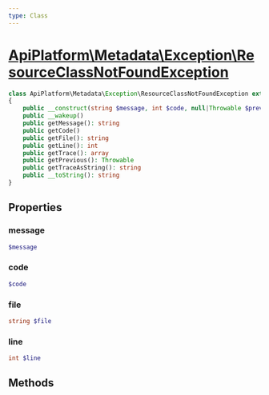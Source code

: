 ```yaml
---
type: Class
---
```


# [ApiPlatform\Metadata\Exception\ResourceClassNotFoundException](/docs/vmain/reference/Metadata/Exception/ResourceClassNotFoundException)



```php
class ApiPlatform\Metadata\Exception\ResourceClassNotFoundException extends `<a href="/docs/vmain/reference/Exception/ResourceClassNotFoundException">ApiPlatform\Exception\ResourceClassNotFoundException</a>` implements `<a href="/docs/vmain/reference/Exception/ExceptionInterface">ApiPlatform\Exception\ExceptionInterface</a>`, Throwable, Stringable
{
    public __construct(string $message, int $code, null|Throwable $previous)
    public __wakeup()
    public getMessage(): string
    public getCode()
    public getFile(): string
    public getLine(): int
    public getTrace(): array
    public getPrevious(): Throwable
    public getTraceAsString(): string
    public __toString(): string
}
```
## Properties
### message

```php
$message
```



### code

```php
$code
```



### file

```php
string $file
```



### line

```php
int $line
```



## Methods
